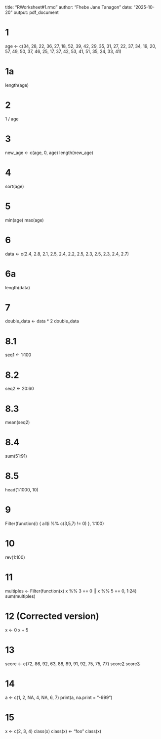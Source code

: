 title: "RWorksheet#1.rmd"
author: "Fhebe Jane Tanagon"
date: "2025-10-20"
output: pdf_document

# 1
age <- c(34, 28, 22, 36, 27, 18, 52, 39, 42, 29, 35, 31, 27, 22, 37, 34, 19, 20, 57,
         49, 50, 37, 46, 25, 17, 37, 42, 53, 41, 51, 35, 24, 33, 41)

# 1a
length(age)

# 2
1 / age

# 3
new_age <- c(age, 0, age)
length(new_age)

# 4
sort(age)

# 5
min(age)
max(age)

# 6
data <- c(2.4, 2.8, 2.1, 2.5, 2.4, 2.2, 2.5, 2.3, 2.5, 2.3, 2.4, 2.7)

# 6a
length(data)

# 7
double_data <- data * 2
double_data

# 8.1
seq1 <- 1:100

# 8.2
seq2 <- 20:60

# 8.3
mean(seq2)

# 8.4
sum(51:91)

# 8.5
head(1:1000, 10)

# 9
Filter(function(i) { all(i %% c(3,5,7) != 0) }, 1:100)

# 10
rev(1:100)

# 11
multiples <- Filter(function(x) x %% 3 == 0 || x %% 5 == 0, 1:24)
sum(multiples)

# 12 (Corrected version)
x <- 0
x + 5

# 13
score <- c(72, 86, 92, 63, 88, 89, 91, 92, 75, 75, 77)
score[2]
score[3]

# 14
a <- c(1, 2, NA, 4, NA, 6, 7)
print(a, na.print = "-999")

# 15
x <- c(2, 3, 4)
class(x)
class(x) <- "foo"
class(x)
